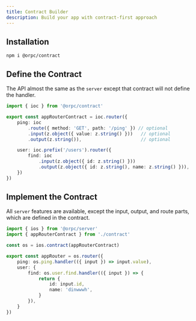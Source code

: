 ```yaml
---
title: Contract Builder
description: Build your app with contract-first approach
---
```


## Installation

```package-install
npm i @orpc/contract
```

## Define the Contract

The API almost the same as the `server` except that contract will not define the handler.

```ts
import { ioc } from '@orpc/contract'

export const appRouterContract = ioc.router({
    ping: ioc
        .route({ method: 'GET', path: '/ping' }) // optional
        .input(z.object({ value: z.string() }))   // optional
        .output(z.string()),                      // optional

    user: ioc.prefix('/users').router({
        find: ioc 
            .input(z.object({ id: z.string() }))
            .output(z.object({ id: z.string(), name: z.string() })),
    })
})
```

## Implement the Contract

All `server` features are available, except the input, output, and route parts, which are defined in the contract.

```ts
import { ios } from '@orpc/server'
import { appRouterContract } from './contract'

const os = ios.contract(appRouterContract)

export const appRouter = os.router({
    ping: os.ping.handler(({ input }) => input.value),
    user: {
        find: os.user.find.handler(({ input }) => {
            return {
                id: input.id,
                name: 'dinwwwh',
            }
        }),
    }
})
```